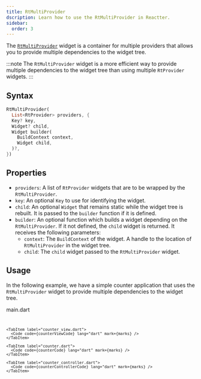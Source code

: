 ```yaml
---
title: RtMultiProvider
dscription: Learn how to use the RtMultiProvider in Reactter.
sidebar:
  order: 3
---
```



The <HT><a href="https://pub.dev/documentation/flutter_reactter/latest/flutter_reactter/RtMultiProvider-class.html">`RtMultiProvider`</a></HT> widget is a container for multiple providers that allows you to provide multiple dependencies to the widget tree. 

:::note
The <HT>`RtMultiProvider`</HT> widget is a more efficient way to provide multiple dependencies to the widget tree than using multiple <HT>`RtProvider`</HT> widgets.
:::

## Syntax

```dart showLineNumbers=false
RtMultiProvider(
  List<RtProvider> providers, {
  Key? key,
  Widget? child,
  Widget builder(
    BuildContext context,
    Widget child,
  )?,
})
```

## Properties

- `providers`: A list of <HT>`RtProvider`</HT> widgets that are to be wrapped by the <HT>`RtMultiProvider`</HT>.
- `key`: An optional <HT>`Key`</HT> to use for identifying the widget.
- `child`: An optional <HT>`Widget`</HT> that remains static while the widget tree is rebuilt.
  It is passed to the <HM>`builder`</HM> function if it is defined.
- <HM>`builder`</HM>: An optional function which builds a widget depending on the <HT>`RtMultiProvider`</HT>. If it not defined, the <HT>`child`</HT> widget is returned.
It receives the following parameters:
  - `context`: The <HM>`BuildContext`</HM> of the widget. A handle to the location of <HT>`RtMultiProvider`</HT> in the widget tree.
  - `child`: The `child` widget passed to the <HT>`RtMultiProvider`</HT> widget.

## Usage

In the following example, we have a simple counter application that uses the <HT>`RtMultiProvider`</HT> widget to provide multiple dependencies to the widget tree.

<CodeTabs>
  <ZappButton path="examples/rt_multi_provider"/>

  <Tabs>
    <TabItem label="main.dart">
      <HM single slot="label">main.dart</HM>
      <Code code={mainCode} lang="dart" mark={[...marks, {range: "14-31"}]} />
    </TabItem>

    <TabItem label="counter_view.dart">
      <Code code={counterViewCode} lang="dart" mark={marks} />
    </TabItem>

    <TabItem label="counter.dart">
      <Code code={counterCode} lang="dart" mark={marks} />
    </TabItem>

    <TabItem label="counter_controller.dart">
      <Code code={counterControllerCode} lang="dart" mark={marks} />
    </TabItem>
  </Tabs>
</CodeTabs>
